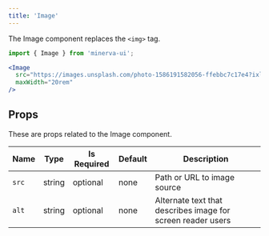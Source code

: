 ```yaml
---
title: 'Image'
---
```


The Image component replaces the `<img>` tag.

```js
import { Image } from 'minerva-ui';
```

```jsx live
<Image
  src="https://images.unsplash.com/photo-1586191582056-ffebbc7c17e4?ixlib=rb-1.2.1&q=80&fm=jpg&crop=entropy&cs=tinysrgb&w=1080&fit=max"
  maxWidth="20rem"
/>
```

## Props

These are props related to the Image component.

| Name  | Type   | Is Required | Default | Description                                                 |
| ----- | ------ | ----------- | ------- | ----------------------------------------------------------- |
| `src` | string | optional    | none    | Path or URL to image source                                 |
| `alt` | string | optional    | none    | Alternate text that describes image for screen reader users |
